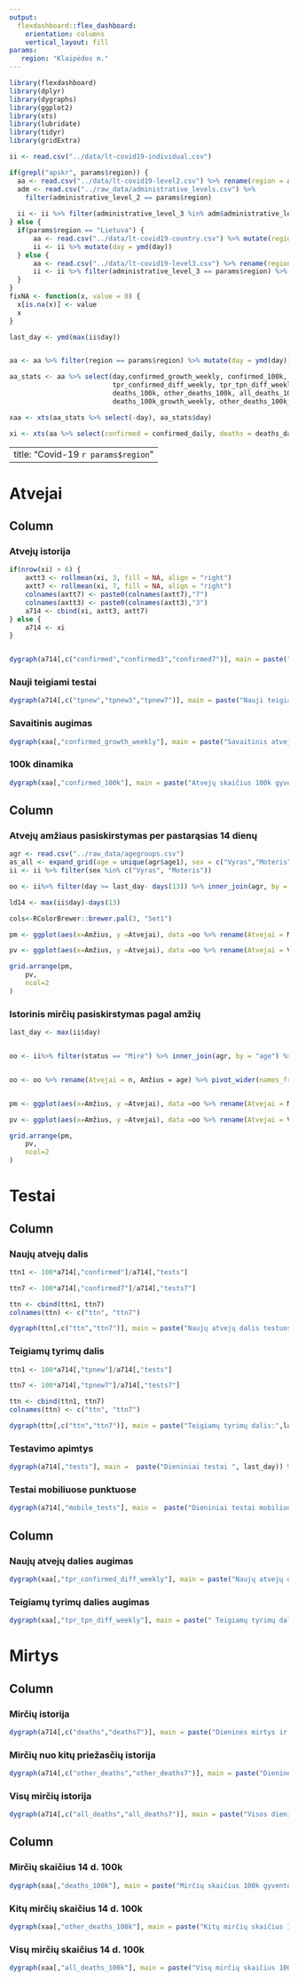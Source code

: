 ```yaml
---
output: 
  flexdashboard::flex_dashboard:
    orientation: columns
    vertical_layout: fill
params: 
   region: "Klaipėdos m."
---
```


```r
library(flexdashboard)
library(dplyr)
library(dygraphs)
library(ggplot2)
library(xts)
library(lubridate)
library(tidyr)
library(gridExtra)

ii <- read.csv("../data/lt-covid19-individual.csv") 

if(grepl("apskr", params$region)) {
  aa <- read.csv("../data/lt-covid19-level2.csv") %>% rename(region = administrative_level_2)
  adm <- read.csv("../raw_data/administrative_levels.csv") %>% 
    filter(administrative_level_2 == params$region)
  
  ii <- ii %>% filter(administrative_level_3 %in% adm$administrative_level_3) %>% mutate(day = ymd(day))
} else {
  if(params$region == "Lietuva") {
      aa <- read.csv("../data/lt-covid19-country.csv") %>% mutate(region = "Lietuva") 
      ii <- ii %>% mutate(day = ymd(day))
  } else {
      aa <- read.csv("../data/lt-covid19-level3.csv") %>% rename(region = administrative_level_3)
      ii <- ii %>% filter(administrative_level_3 == params$region) %>% mutate(day = ymd(day))
  }
}
fixNA <- function(x, value = 0) {
  x[is.na(x)] <- value
  x
}

last_day <- ymd(max(ii$day))


aa <- aa %>% filter(region == params$region) %>% mutate(day = ymd(day)) %>% filter(day>="2020-02-28")

aa_stats <- aa %>% select(day,confirmed_growth_weekly, confirmed_100k, tpr_confirmed, tpr_tpn,
                          tpr_confirmed_diff_weekly, tpr_tpn_diff_weekly,
                          deaths_100k, other_deaths_100k, all_deaths_100k,
                          deaths_100k_growth_weekly, other_deaths_100k_growth_weekly, all_deaths_100k_growth_weekly)

xaa <- xts(aa_stats %>% select(-day), aa_stats$day)

xi <- xts(aa %>% select(confirmed = confirmed_daily, deaths = deaths_daily, tests = tests_daily, mobile_tests = tests_mobile_daily, tpnew = tests_positive_new_daily, other_deaths = other_deaths_daily) %>% mutate(all_deaths = deaths+other_deaths), order.by = aa$day)

```

---
title: "Covid-19 `r params$region`"
---

Atvejai
=======================================================================

Column {data-width=650 .tabset}
-----------------------------------------------------------------------

### Atvejų istorija

```r


if(nrow(xi) > 6) {
    axtt3 <- rollmean(xi, 3, fill = NA, align = "right")
    axtt7 <- rollmean(xi, 7, fill = NA, align = "right")
    colnames(axtt7) <- paste0(colnames(axtt7),"7")
    colnames(axtt3) <- paste0(colnames(axtt3),"3")
    a714 <- cbind(xi, axtt3, axtt7)
} else {
    a714 <- xi
}


dygraph(a714[,c("confirmed","confirmed3","confirmed7")], main = paste("Dieniniai atvejai ir slenkantys vidurkiai:",last_day)) %>% dyOptions(colors = RColorBrewer::brewer.pal(3, "Set1")[c(3,2,1)]) %>% dyRangeSelector
```


### Nauji teigiami testai

```r
dygraph(a714[,c("tpnew","tpnew3","tpnew7")], main = paste("Nauji teigiami testai ir slenkantys vidurkiai:",last_day)) %>% dyOptions(colors = RColorBrewer::brewer.pal(3, "Set1")[c(3,2,1)]) %>% dyRangeSelector

```


### Savaitinis augimas

```r
dygraph(xaa[,"confirmed_growth_weekly"], main = paste("Savaitinis atvejų augimas:",last_day)) %>% dyOptions(colors = RColorBrewer::brewer.pal(3, "Set1")[c(1)]) %>% dyRangeSelector
```


### 100k dinamika

```r
dygraph(xaa[,"confirmed_100k"], main = paste("Atvejų skaičius 100k gyventojų per 14 dienų:",last_day)) %>% dyOptions(colors = RColorBrewer::brewer.pal(3, "Set1")[c(1)]) %>% dyRangeSelector
```

Column {data-width=350}
-----------------------------------------------------------------------

### Atvejų amžiaus pasiskirstymas per pastarąsias 14 dienų

```r
agr <- read.csv("../raw_data/agegroups.csv")
as_all <- expand_grid(age = unique(agr$age1), sex = c("Vyras","Moteris")) %>% mutate(n1 = 0)
ii <- ii %>% filter(sex %in% c("Vyras", "Moteris"))

oo <- ii%>% filter(day >= last_day- days(13)) %>% inner_join(agr, by = "age") %>% select(-age) %>% rename(age=age1) %>% count(age, sex) %>% right_join(as_all, by = c("age", "sex")) %>% select(-n1) %>% mutate(n = fixNA(n)) %>% rename(Atvejai = n, Amžius = age) %>% pivot_wider(names_from = "sex", values_from = "Atvejai", values_fill = 0)

ld14 <- max(ii$day)-days(13)

cols<-RColorBrewer::brewer.pal(3, "Set1")

pm <- ggplot(aes(x=Amžius, y =Atvejai), data =oo %>% rename(Atvejai = Moteris)) + geom_col(fill = cols[1]) + geom_text(aes(label = Atvejai), hjust = 1.1) + coord_flip()+labs(y = "", x= "") + theme_bw() + scale_y_continuous(trans = "reverse", expand = expansion(mult=c(0.2, 0))) +  theme(axis.text.y = element_blank(), axis.ticks.y = element_blank(), plot.margin = unit(c(0.02, 0.01, 0.02, 0.02),"npc")) + labs(title = "Moterys")

pv <- ggplot(aes(x=Amžius, y =Atvejai), data =oo %>% rename(Atvejai = Vyras)) + geom_col(fill = cols[2]) + geom_text(aes(label = Atvejai), hjust = -0.1)+coord_flip()+labs(y = "", x= "") + theme_bw() + scale_y_continuous( expand = expansion(mult=c(0, 0.2)))+theme(plot.margin = unit(c(0.02, 0.02, 0.02, -0.03),"npc"), plot.title = element_text(hjust = 1)) + labs(title = "Vyrai")

grid.arrange(pm,
    pv,
    ncol=2
)
```

### Istorinis mirčių pasiskirstymas pagal amžių

```r
last_day <- max(ii$day)


oo <- ii%>% filter(status == "Mirė") %>% inner_join(agr, by = "age") %>% select(-age) %>% rename(age=age1) %>% count(age, sex) %>% right_join(as_all, by = c("age", "sex")) %>% select(-n1) %>% mutate(n = fixNA(n))


oo <- oo %>% rename(Atvejai = n, Amžius = age) %>% pivot_wider(names_from = "sex", values_from = "Atvejai", values_fill = 0)


pm <- ggplot(aes(x=Amžius, y =Atvejai), data =oo %>% rename(Atvejai = Moteris)) + geom_col(fill = cols[1]) + geom_text(aes(label = Atvejai), hjust = 1.1) + coord_flip()+labs(y = "", x= "") + theme_bw() + scale_y_continuous(trans = "reverse", expand = expansion(mult=c(0.13, 0))) +  theme(axis.text.y = element_blank(), axis.ticks.y = element_blank(), plot.margin = unit(c(0.02, 0.01, 0.02, 0.02),"npc")) + labs(title = "Moterys")

pv <- ggplot(aes(x=Amžius, y =Atvejai), data =oo %>% rename(Atvejai = Vyras)) + geom_col(fill = cols[2]) + geom_text(aes(label = Atvejai), hjust = -0.1)+coord_flip()+labs(y = "", x= "") + theme_bw() + scale_y_continuous( expand = expansion(mult=c(0, 0.13)))+theme(plot.margin = unit(c(0.02, 0.02, 0.02, -0.03),"npc"), plot.title = element_text(hjust = 1)) + labs(title = "Vyrai")

grid.arrange(pm,
    pv,
    ncol=2
)

```

Testai
=======================================================================

Column {data-width=500 .tabset}
-----------------------------------------------------------------------

### Naujų atvejų dalis 
```r
ttn1 <- 100*a714[,"confirmed"]/a714[,"tests"]

ttn7 <- 100*a714[,"confirmed7"]/a714[,"tests7"]

ttn <- cbind(ttn1, ttn7)
colnames(ttn) <- c("ttn", "ttn7")

dygraph(ttn[,c("ttn","ttn7")], main = paste("Naujų atvejų dalis testuose:",last_day)) %>% dyOptions(colors = RColorBrewer::brewer.pal(3, "Set1")[c(3,1)]) %>% dyRangeSelector
```

### Teigiamų tyrimų dalis

```r
ttn1 <- 100*a714[,"tpnew"]/a714[,"tests"]

ttn7 <- 100*a714[,"tpnew7"]/a714[,"tests7"]

ttn <- cbind(ttn1, ttn7)
colnames(ttn) <- c("ttn", "ttn7")

dygraph(ttn[,c("ttn","ttn7")], main = paste("Teigiamų tyrimų dalis:",last_day)) %>% dyOptions(colors = RColorBrewer::brewer.pal(3, "Set1")[c(3,1)]) %>% dyRangeSelector
```

### Testavimo apimtys

```r
dygraph(a714[,"tests"], main =  paste("Dieniniai testai ", last_day)) %>%  dyOptions(colors = RColorBrewer::brewer.pal(3, "Set1")[2]) %>% dyRangeSelector %>% dyBarChart
```

### Testai mobiliuose punktuose

```r
dygraph(a714[,"mobile_tests"], main =  paste("Dieniniai testai mobiliuose punktuose", last_day)) %>%  dyOptions(colors = RColorBrewer::brewer.pal(3, "Set1")[2]) %>% dyRangeSelector %>% dyBarChart
```


Column {data-width=500 .tabset}
-----------------------------------------------------------------------

### Naujų atvejų dalies augimas 

```r
dygraph(xaa[,"tpr_confirmed_diff_weekly"], main = paste("Naujų atvejų dalies augimas:",last_day)) %>% dyOptions(colors = RColorBrewer::brewer.pal(3, "Set1")[c(1)]) %>% dyRangeSelector
```


### Teigiamų tyrimų dalies augimas

```r
dygraph(xaa[,"tpr_tpn_diff_weekly"], main = paste(" Teigiamų tyrimų dalies augimas:",last_day)) %>% dyOptions(colors = RColorBrewer::brewer.pal(3, "Set1")[c(1)]) %>% dyRangeSelector
```


Mirtys
=======================================================================

Column {data-width=500 .tabset}
-----------------------------------------------------------------------


### Mirčių istorija

```r
dygraph(a714[,c("deaths","deaths7")], main = paste("Dieninės mirtys ir slenkantys vidurkiai:",last_day)) %>% dyOptions(colors = RColorBrewer::brewer.pal(3, "Set1")[c(3,1)]) %>% dyRangeSelector
```

### Mirčių nuo kitų priežasčių istorija

```r
dygraph(a714[,c("other_deaths","other_deaths7")], main = paste("Dieninės mirtys nuo kitų priežasčių ir slenkantys vidurkiai:",last_day)) %>% dyOptions(colors = RColorBrewer::brewer.pal(3, "Set1")[c(3,1)]) %>% dyRangeSelector
```

### Visų mirčių istorija

```r
dygraph(a714[,c("all_deaths","all_deaths7")], main = paste("Visos dieninės mirtys ir slenkantys vidurkiai:",last_day)) %>% dyOptions(colors = RColorBrewer::brewer.pal(3, "Set1")[c(3,1)]) %>% dyRangeSelector
```

Column {data-width=500, .tabset}
-----------------------------------------------------------------------

### Mirčių skaičius 14 d. 100k

```r
dygraph(xaa[,"deaths_100k"], main = paste("Mirčių skaičius 100k gyventojų per 14 dienų:",last_day)) %>% dyOptions(colors = RColorBrewer::brewer.pal(3, "Set1")[c(1)]) %>% dyRangeSelector
```

### Kitų mirčių skaičius 14 d. 100k

```r
dygraph(xaa[,"other_deaths_100k"], main = paste("Kitų mirčių skaičius 100k gyventojų per 14 dienų:",last_day)) %>% dyOptions(colors = RColorBrewer::brewer.pal(3, "Set1")[c(1)]) %>% dyRangeSelector
```

### Visų mirčių skaičius 14 d. 100k

```r
dygraph(xaa[,"all_deaths_100k"], main = paste("Visų mirčių skaičius 100k gyventojų per 14 dienų:",last_day)) %>% dyOptions(colors = RColorBrewer::brewer.pal(3, "Set1")[c(1)]) %>% dyRangeSelector
```
